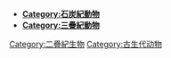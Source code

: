 {{Commonscat|Permian Animalia}}
*'''[[:Category:石炭紀動物|Category:石炭紀動物]]'''
*'''[[:Category:三疊紀動物|Category:三疊紀動物]]'''

[[Category:二疊紀生物|Category:二疊紀生物]]
[[Category:古生代动物|Category:古生代动物]]